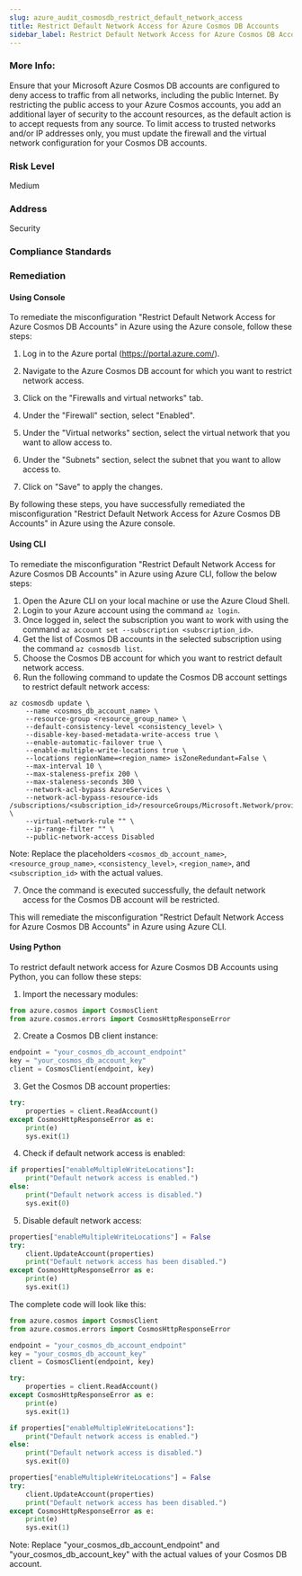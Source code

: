 ```yaml
---
slug: azure_audit_cosmosdb_restrict_default_network_access
title: Restrict Default Network Access for Azure Cosmos DB Accounts
sidebar_label: Restrict Default Network Access for Azure Cosmos DB Accounts
---
```


### More Info:

Ensure that your Microsoft Azure Cosmos DB accounts are configured to deny access to traffic from all networks, including the public Internet. By restricting the public access to your Azure Cosmos accounts, you add an additional layer of security to the account resources, as the default action is to accept requests from any source. To limit access to trusted networks and/or IP addresses only, you must update the firewall and the virtual network configuration for your Cosmos DB accounts.

### Risk Level

Medium

### Address

Security

### Compliance Standards


### Remediation

#### Using Console

To remediate the misconfiguration "Restrict Default Network Access for Azure Cosmos DB Accounts" in Azure using the Azure console, follow these steps:

1. Log in to the Azure portal (https://portal.azure.com/).

2. Navigate to the Azure Cosmos DB account for which you want to restrict network access.

3. Click on the "Firewalls and virtual networks" tab.

4. Under the "Firewall" section, select "Enabled".

5. Under the "Virtual networks" section, select the virtual network that you want to allow access to.

6. Under the "Subnets" section, select the subnet that you want to allow access to.

7. Click on "Save" to apply the changes.

By following these steps, you have successfully remediated the misconfiguration "Restrict Default Network Access for Azure Cosmos DB Accounts" in Azure using the Azure console.

#### Using CLI

To remediate the misconfiguration "Restrict Default Network Access for Azure Cosmos DB Accounts" in Azure using Azure CLI, follow the below steps:

1. Open the Azure CLI on your local machine or use the Azure Cloud Shell.
2. Login to your Azure account using the command `az login`.
3. Once logged in, select the subscription you want to work with using the command `az account set --subscription <subscription_id>`.
4. Get the list of Cosmos DB accounts in the selected subscription using the command `az cosmosdb list`.
5. Choose the Cosmos DB account for which you want to restrict default network access.
6. Run the following command to update the Cosmos DB account settings to restrict default network access:

```
az cosmosdb update \
    --name <cosmos_db_account_name> \
    --resource-group <resource_group_name> \
    --default-consistency-level <consistency_level> \
    --disable-key-based-metadata-write-access true \
    --enable-automatic-failover true \
    --enable-multiple-write-locations true \
    --locations regionName=<region_name> isZoneRedundant=False \
    --max-interval 10 \
    --max-staleness-prefix 200 \
    --max-staleness-seconds 300 \
    --network-acl-bypass AzureServices \
    --network-acl-bypass-resource-ids /subscriptions/<subscription_id>/resourceGroups/Microsoft.Network/providers/Microsoft.Network/virtualNetworks/default \
    --virtual-network-rule "" \
    --ip-range-filter "" \
    --public-network-access Disabled
```

Note: Replace the placeholders `<cosmos_db_account_name>`, `<resource_group_name>`, `<consistency_level>`, `<region_name>`, and `<subscription_id>` with the actual values.

7. Once the command is executed successfully, the default network access for the Cosmos DB account will be restricted.

This will remediate the misconfiguration "Restrict Default Network Access for Azure Cosmos DB Accounts" in Azure using Azure CLI.

#### Using Python

To restrict default network access for Azure Cosmos DB Accounts using Python, you can follow these steps:

1. Import the necessary modules:

```python
from azure.cosmos import CosmosClient
from azure.cosmos.errors import CosmosHttpResponseError
```

2. Create a Cosmos DB client instance:

```python
endpoint = "your_cosmos_db_account_endpoint"
key = "your_cosmos_db_account_key"
client = CosmosClient(endpoint, key)
```

3. Get the Cosmos DB account properties:

```python
try:
    properties = client.ReadAccount()
except CosmosHttpResponseError as e:
    print(e)
    sys.exit(1)
```

4. Check if default network access is enabled:

```python
if properties["enableMultipleWriteLocations"]:
    print("Default network access is enabled.")
else:
    print("Default network access is disabled.")
    sys.exit(0)
```

5. Disable default network access:

```python
properties["enableMultipleWriteLocations"] = False
try:
    client.UpdateAccount(properties)
    print("Default network access has been disabled.")
except CosmosHttpResponseError as e:
    print(e)
    sys.exit(1)
```

The complete code will look like this:

```python
from azure.cosmos import CosmosClient
from azure.cosmos.errors import CosmosHttpResponseError

endpoint = "your_cosmos_db_account_endpoint"
key = "your_cosmos_db_account_key"
client = CosmosClient(endpoint, key)

try:
    properties = client.ReadAccount()
except CosmosHttpResponseError as e:
    print(e)
    sys.exit(1)

if properties["enableMultipleWriteLocations"]:
    print("Default network access is enabled.")
else:
    print("Default network access is disabled.")
    sys.exit(0)

properties["enableMultipleWriteLocations"] = False
try:
    client.UpdateAccount(properties)
    print("Default network access has been disabled.")
except CosmosHttpResponseError as e:
    print(e)
    sys.exit(1)
```

Note: Replace "your_cosmos_db_account_endpoint" and "your_cosmos_db_account_key" with the actual values of your Cosmos DB account.



